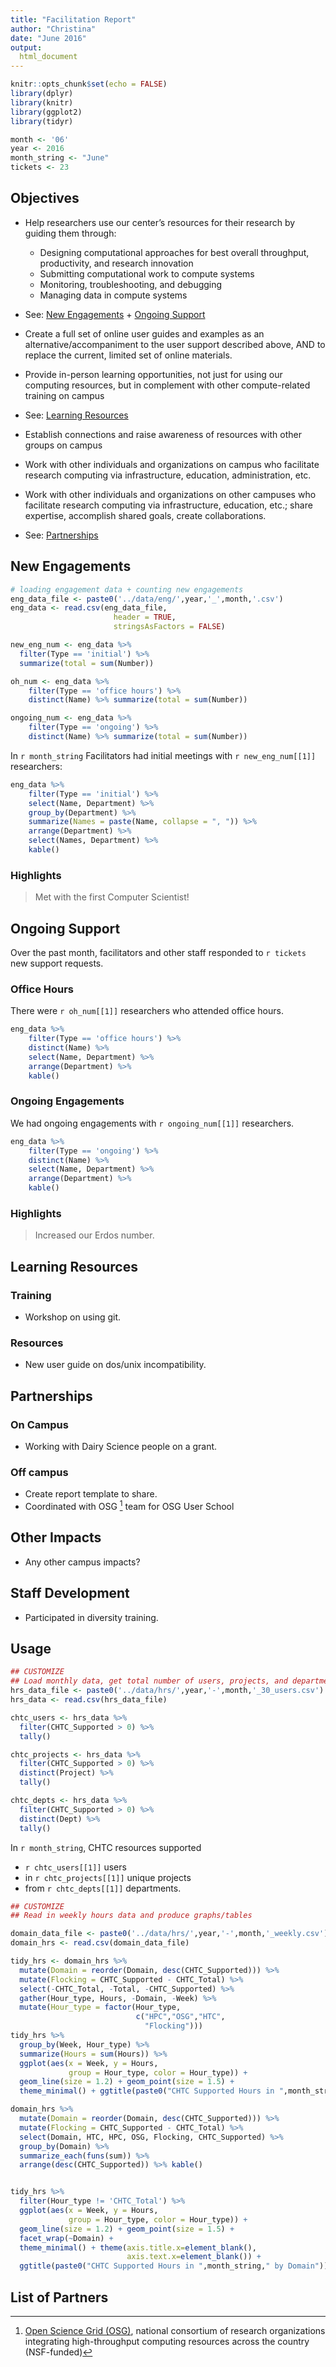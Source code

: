 ```yaml
---
title: "Facilitation Report"
author: "Christina"
date: "June 2016"
output: 
  html_document
---
```


```r
knitr::opts_chunk$set(echo = FALSE)
library(dplyr)
library(knitr)
library(ggplot2)
library(tidyr)

month <- '06'
year <- 2016
month_string <- "June"
tickets <- 23
```

## Objectives

* Help researchers use our center's resources for their research by guiding them through:
    * Designing computational approaches for best overall throughput, productivity, and research innovation
    * Submitting computational work to compute systems
    * Monitoring, troubleshooting, and debugging
    * Managing data in compute systems
* See: [New Engagements] + [Ongoing Support]

* Create a full set of online user guides and examples as an alternative/accompaniment to the user support described above, AND to replace the current, limited set of online materials.
* Provide in-person learning opportunities, not just for using our computing resources, but in complement with other compute-related training on campus
* See: [Learning Resources]

* Establish connections and raise awareness of resources with other groups on campus
* Work with other individuals and organizations on campus who facilitate research computing via infrastructure, education, administration, etc.
* Work with other individuals and organizations on other campuses who facilitate research computing via infrastructure, education, etc.; share expertise, accomplish shared goals, create collaborations.
* See: [Partnerships]

## New Engagements

```r
# loading engagement data + counting new engagements
eng_data_file <- paste0('../data/eng/',year,'_',month,'.csv')
eng_data <- read.csv(eng_data_file,
                       header = TRUE, 
                       stringsAsFactors = FALSE)

new_eng_num <- eng_data %>% 
  filter(Type == 'initial') %>% 
  summarize(total = sum(Number))

oh_num <- eng_data %>%
    filter(Type == 'office hours') %>%
    distinct(Name) %>% summarize(total = sum(Number))

ongoing_num <- eng_data %>%
    filter(Type == 'ongoing') %>%
    distinct(Name) %>% summarize(total = sum(Number))
```

In `r month_string` Facilitators had initial 
meetings with `r new_eng_num[[1]]` researchers: 

```r
eng_data %>%
    filter(Type == 'initial') %>%
    select(Name, Department) %>% 
    group_by(Department) %>%
    summarize(Names = paste(Name, collapse = ", ")) %>%
    arrange(Department) %>%
    select(Names, Department) %>%
    kable()
```

### Highlights

> Met with the first Computer Scientist!

## Ongoing Support

Over the past month, facilitators and other staff
responded to `r tickets` new support requests.  

### Office Hours

There were `r oh_num[[1]]` researchers who attended office hours.  

```r
eng_data %>%
    filter(Type == 'office hours') %>%
    distinct(Name) %>%
    select(Name, Department) %>% 
    arrange(Department) %>%
    kable()
```

### Ongoing Engagements

We had ongoing engagements with `r ongoing_num[[1]]` researchers.  

```r
eng_data %>%
    filter(Type == 'ongoing') %>%
    distinct(Name) %>%
    select(Name, Department) %>% 
    arrange(Department) %>%
    kable()
```

### Highlights

> Increased our Erdos number.  

## Learning Resources

### Training

* Workshop on using git.  

### Resources

* New user guide on dos/unix incompatibility.

## Partnerships

### On Campus

* Working with Dairy Science people on a grant.  

### Off campus

* Create report template to share.  
* Coordinated with OSG [^1] team for OSG User School

## Other Impacts

* Any other campus impacts? 

## Staff Development

* Participated in diversity training. 

## Usage

```r
## CUSTOMIZE
## Load monthly data, get total number of users, projects, and departments
hrs_data_file <- paste0('../data/hrs/',year,'-',month,'_30_users.csv')
hrs_data <- read.csv(hrs_data_file)

chtc_users <- hrs_data %>%
  filter(CHTC_Supported > 0) %>%
  tally()

chtc_projects <- hrs_data %>%
  filter(CHTC_Supported > 0) %>%
  distinct(Project) %>%
  tally()

chtc_depts <- hrs_data %>%
  filter(CHTC_Supported > 0) %>%
  distinct(Dept) %>%
  tally()
```

In `r month_string`, CHTC resources supported 

* `r chtc_users[[1]]` users
* in `r chtc_projects[[1]]` unique projects
* from `r chtc_depts[[1]]` departments.  

```r
## CUSTOMIZE
## Read in weekly hours data and produce graphs/tables

domain_data_file <- paste0('../data/hrs/',year,'-',month,'_weekly.csv')
domain_hrs <- read.csv(domain_data_file)

tidy_hrs <- domain_hrs %>% 
  mutate(Domain = reorder(Domain, desc(CHTC_Supported))) %>%
  mutate(Flocking = CHTC_Supported - CHTC_Total) %>%
  select(-CHTC_Total, -Total, -CHTC_Supported) %>%
  gather(Hour_type, Hours, -Domain, -Week) %>%
  mutate(Hour_type = factor(Hour_type,
                            c("HPC","OSG","HTC",
                              "Flocking"))) 
tidy_hrs %>% 
  group_by(Week, Hour_type) %>%
  summarize(Hours = sum(Hours)) %>%
  ggplot(aes(x = Week, y = Hours, 
             group = Hour_type, color = Hour_type)) +
  geom_line(size = 1.2) + geom_point(size = 1.5) +
  theme_minimal() + ggtitle(paste0("CHTC Supported Hours in ",month_string))

domain_hrs %>% 
  mutate(Domain = reorder(Domain, desc(CHTC_Supported))) %>%
  mutate(Flocking = CHTC_Supported - CHTC_Total) %>%
  select(Domain, HTC, HPC, OSG, Flocking, CHTC_Supported) %>%
  group_by(Domain) %>%
  summarize_each(funs(sum)) %>%
  arrange(desc(CHTC_Supported)) %>% kable()


tidy_hrs %>%
  filter(Hour_type != 'CHTC_Total') %>%
  ggplot(aes(x = Week, y = Hours, 
             group = Hour_type, color = Hour_type)) +
  geom_line(size = 1.2) + geom_point(size = 1.5) +
  facet_wrap(~Domain) + 
  theme_minimal() + theme(axis.title.x=element_blank(),
                          axis.text.x=element_blank()) + 
  ggtitle(paste0("CHTC Supported Hours in ",month_string," by Domain"))
```

## List of Partners

[^1]: [Open Science Grid (OSG)](https://www.opensciencegrid.org/), national consortium of research organizations integrating high-throughput computing resources across the country (NSF-funded)
